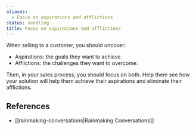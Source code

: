 ```yaml
---
aliases:
  - Focus on aspirations and afflictions
status: seedling
title: Focus on aspirations and afflictions
---
```

When selling to a customer, you should uncover:

- Aspirations: the goals they want to achieve.
- Afflictions: the challenges they want to overcome.

Then, in your sales process, you should focus on both. Help them see how your solution will help them achieve their aspirations and eliminate their afflictions.

## References

- [[rainmaking-conversations|Rainmaking Conversations]]
